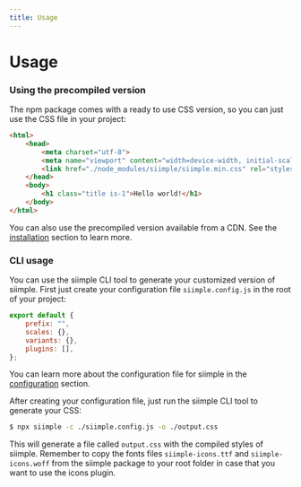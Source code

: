 ```yaml
---
title: Usage
---
```


# Usage


### Using the precompiled version

The npm package comes with a ready to use CSS version, so you can just use the CSS file in your project:

```html title=index.html
<html>
    <head>
        <meta charset="utf-8">
        <meta name="viewport" content="width=device-width, initial-scale=1.0">
        <link href="./node_modules/siimple/siimple.min.css" rel="stylesheet">
    </head>
    <body>
        <h1 class="title is-1">Hello world!</h1>
    </body>
</html>
```

You can also use the precompiled version available from a CDN. See the [installation](/installation) section to learn more.


### CLI usage

You can use the siimple CLI tool to generate your customized version of siimple. First just create your configuration file `siimple.config.js` in the root of your project:

```js title=siimple.config.js
export default {
    prefix: "",
    scales: {},
    variants: {},
    plugins: [],
};
```

You can learn more about the configuration file for siimple in the [configuration](/configuration) section.

After creating your configuration file, just run the siimple CLI tool to generate your CSS:

```bash
$ npx siimple -c ./siimple.config.js -o ./output.css
```

This will generate a file called `output.css` with the compiled styles of siimple. Remember to copy the fonts files `siimple-icons.ttf` and `siimple-icons.woff` from the siimple package to your root folder in case that you want to use the icons plugin.



